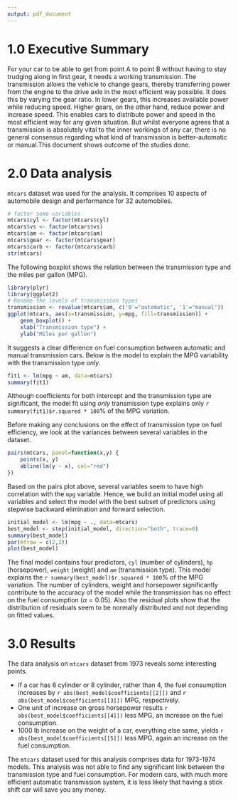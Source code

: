 ```yaml
---
output: pdf_document
---
```

# 1.0 Executive Summary

For your car to be able to get from point A to point B without having to stay trudging along in first gear, it needs a working transmission. The transmission allows the vehicle to change gears, thereby transferring power from the engine to the drive axle in the most efficient way possible. It does this by varying the gear ratio. In lower gears, this increases available power while reducing speed. Higher gears, on the other hand, reduce power and increase speed. This enables cars to distribute power and speed in the most efficient way for any given situation. But whilst everyone agrees that a transmission is absolutely vital to the inner workings of any car, there is no general consensus regarding what kind of transmission is better-automatic or manual.This document shows outcome of the studies done. 

# 2.0 Data analysis

`mtcars` dataset was used for the analysis. It comprises 10 aspects of automobile design and performance for 32 automobiles.

```r
# factor some variables
mtcars$cyl <- factor(mtcars$cyl)
mtcars$vs <- factor(mtcars$vs)
mtcars$am <- factor(mtcars$am)
mtcars$gear <- factor(mtcars$gear)
mtcars$carb <- factor(mtcars$carb)
str(mtcars)
```

The following boxplot shows the relation between the transmission type and the miles per gallon (MPG).

```r
library(plyr)
library(ggplot2)
# Rename the levels of transmission types
transmission <- revalue(mtcars$am, c('0'="automatic", '1'="manual"))
ggplot(mtcars, aes(x=transmission, y=mpg, fill=transmission)) +
    geom_boxplot() +
    xlab("Transmission type") +
    ylab("Miles per gallon")
```

It suggests a clear difference on fuel consumption between automatic
and manual transmission cars. Below is the model to explain the MPG
variability with the transmission type _only_.

```r
fit1 <- lm(mpg ~ am, data=mtcars)
summary(fit1)
```

Although coefficients for both intercept and the transmission type are
significant, the model fit using _only_ transmission type explains only
`r summary(fit1)$r.squared * 100`% of the MPG variation.



Before making any conclusions on the effect of transmission type on fuel
efficiency, we look at the variances between several variables in the dataset.

```r
pairs(mtcars, panel=function(x,y) {
    points(x, y)
    abline(lm(y ~ x), col="red")
})
```

Based on the pairs plot above, several variables seem to have high
correlation with the `mpg` variable. Hence, we build an initial model
using all variables and select the model with the best subset of
predictors using stepwise backward elimination and forward selection.

```r
initial_model <- lm(mpg ~ ., data=mtcars)
best_model <- step(initial_model, direction="both", trace=0)
summary(best_model)
par(mfrow = c(2,2))
plot(best_model)
```

The final model contains four predictors, `cyl` (number of cylinders),
`hp` (horsepower), `weight` (weight) and `am` (transmission type). This
model explains the `r summary(best_model)$r.squared * 100`% of the MPG
variation. The number of cylinders, weight and horsepower  significantly
contribute to the accuracy of the model while the transmission has no effect
on the fuel consumption ($\alpha=0.05$). Also the residual plots show that
the distribution of residuals seem to be
normally distributed and not depending on fitted values.

# 3.0 Results

The data analysis on `mtcars` dataset from 1973 reveals some interesting
points.

- If a car has 6 cylinder or 8 cylinder, rather than 4, the fuel consumption
increases by `r abs(best_model$coefficients[[2]])` and
`r abs(best_model$coefficients[[3]])` MPG, respectively.
- One unit of increase on gross horsepower results
`r abs(best_model$coefficients[[4]])` less MPG, an increase on the fuel
consumption.
- 1000 lb increase on the weight of a car, everything else same, yields
`r abs(best_model$coefficients[[5]])` less MPG, again an increase on the
fuel consumption.

The `mtcars` dataset used for this analysis comprises data for 1973-1974
models. This analysis was not able to find any significant link between the
transmission type and fuel consumption. For modern cars, with much more
efficient automatic transmission system, it is less likely that having
a stick shift car will save you any money.
